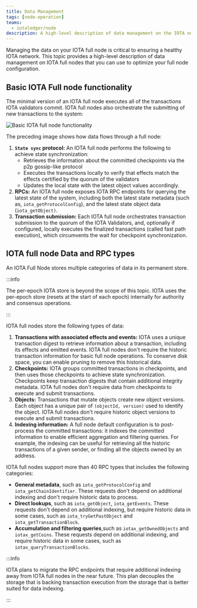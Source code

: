 ```yaml
---
title: Data Management
tags: [node-operation]
teams:
  - iotaledger/node
description: A high-level description of data management on the IOTA network that you can use to optimize your IOTA full node configuration. 
---
```



Managing the data on your IOTA full node is critical to ensuring a healthy IOTA network. This topic provides a high-level description of data management on IOTA full nodes that you can use to optimize your full node configuration.

## Basic IOTA Full node functionality

The minimal version of an IOTA full node executes all of the transactions IOTA validators commit. IOTA full nodes also orchestrate the submitting of new transactions to the system:

![Basic IOTA full node functionality](/img/operator/data-management/fn-basic-functionality.png "A diagram that shows the operations of a basic IOTA full node.")

The preceding image shows how data flows through a full node:

1. **`State sync` protocol:** An IOTA full node performs the following to achieve state synchronization:
   - Retrieves the information about the committed checkpoints via the p2p gossip-like protocol
   - Executes the transactions locally to verify that effects match the effects certified by the quorum of the validators
   - Updates the local state with the latest object values accordingly.
2. **RPCs:** An IOTA full node exposes IOTA RPC endpoints for querying the latest state of the system, including both the latest state metadata (such as, `iota_getProtocolConfig`), and the latest state object data (`iota_getObject)`.
3. **Transaction submission:** Each IOTA full node orchestrates transaction submission to the quorum of the IOTA Validators, and, optionally if configured, locally executes the finalized transactions (called fast path execution), which circumvents the wait for checkpoint synchronization.

## IOTA full node Data and RPC types

An IOTA Full Node stores multiple categories of data in its permanent store.

:::info

The per-epoch IOTA store is beyond the scope of this topic. IOTA uses the per-epoch store (resets at the start of each epoch) internally for authority and consensus operations.

:::

IOTA full nodes store the following types of data:

1. **Transactions with associated effects and events:** IOTA uses a unique transaction digest to retrieve information about a transaction, including its effects and emitted events. IOTA full nodes don't require the historic transaction information for basic full node operations. To conserve disk space, you can enable pruning to remove this historical data.
2. **Checkpoints:** IOTA groups committed transactions in checkpoints, and then uses those checkpoints to achieve state synchronization. Checkpoints keep transaction digests that contain additional integrity metadata.
IOTA full nodes don't require data from checkpoints to execute and submit transactions.
3. **Objects:** Transactions that mutate objects create new object versions. Each object has a unique pair of `(objectId, version)` used to identify the object. IOTA full nodes don't require historic object versions to execute and submit transactions.
4. **Indexing information:** A full node default configuration is to post-process the committed transactions: it indexes the committed information to enable efficient aggregation and filtering queries. For example, the indexing can be useful for retrieving all the historic transactions of a given sender, or finding all the objects owned by an address. 

IOTA full nodes support more than 40 RPC types that includes the following categories:

* **General metadata**, such as `iota_getProtocolConfig` and `iota_getChainIdentifier`. These requests don't depend on additional indexing and don't require historic data to process.
* **Direct lookups**, such as `iota_getObject`, `iota_getEvents`. These requests don't depend on additional indexing, but require historic data in some cases, such as `iota_tryGetPastObject` and `iota_getTransactionBlock`.
* **Accumulation and filtering queries**,such as `iotax_getOwnedObjects` and `iotax_getCoins`. These requests depend on additional indexing, and require historic data in some cases, such as `iotax_queryTransactionBlocks`.

:::info

IOTA plans to migrate the RPC endpoints that require additional indexing away from IOTA full nodes in the near future. This plan decouples the storage that is backing transaction execution from the storage that is better suited for data indexing.

:::

<Quiz questions={questions} />
